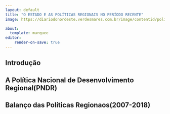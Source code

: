 ```yaml
---
layout: default
title: "O ESTADO E AS POLÍTICAS REGIONAIS NO PERÍODO RECENTE"
image: https://diariodonordeste.verdesmares.com.br/image/contentid/policy:1.3014450:1606149419/transposi%C3%A7%C3%A3o.jpg?f=16x9&h=698&w=1280&$p$f$h$w=a76ab48

about:
  template: marquee
editor: 
    render-on-save: true
---
```


## Introdução

## A Política Nacional de Desenvolvimento Regional(PNDR)

## Balanço das Políticas Regionaos(2007-2018)